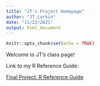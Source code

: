 ```yaml
---
title: "JT's Project Homepage"
author: "JT Larkin"
date: "11/22/2021"
output: html_document
---
```


```r
knitr::opts_chunk$set(echo = TRUE)
```

Welcome to JT's class page!




Link to my R Reference Guide:

[Final Project: R Reference Guide](final_R_reference.html)